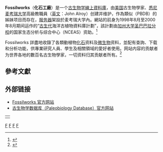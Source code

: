 {{NoteTA
|G1=IT
|G2=TO
|1=zh-hant:麥覺理大學; zh-hans:麦考瑞大学
|2=zh-hant:加州大學聖塔芭芭拉分校; zh-hans:加州大学圣巴巴拉分校
}}
{{Infobox website
| name           = Fossilworks
| logo           = PBDB-FossilWorksLogoWhite.jpg
| url            = {{URL|http://www.fossilworks.org/}}
| type           = [[生物学|生物学]][[数据库|数据库]]
| registration   = 不需注册
| language       = [[英文|英文]]
| owner          = {{le|约翰·阿尔罗伊|John Alroy}}
| author         = 约翰·阿尔罗伊
| editor         = 约翰·阿尔罗伊
| launch_date    = {{Start date and age|1998}}
| current_status = 線上
}}

'''Fossilworks'''（'''化石工廠'''）是一个[[古生物学|古生物学]][[数据库|線上資料庫]]，由[[美国|美国]]古生物學家、[[悉尼|悉尼]][[麦考瑞大学|麦考瑞大学]]高級教職員{{le|约翰·阿尔罗伊|John Alroy}}（[[英文|英文]]：John Alroy）创建并维护，作為類似{{le|古生物学数据库|Paleobiology Database}}（PBDB）的姊妹项目而存在，[[服务器|服务器]]架設於麦考瑞大学內。網站的前身为1998年8月至2000年8月期间运作的“[[古生代|古生代]]海洋古植物資料庫計劃”，該計劃由[[加利福尼亞大學聖塔芭芭拉分校|加州大学圣巴巴拉分校]]的国家生态分析与综合中心（NCEAS）资助。<ref>{{Cite web |title=Fossilworks 常見問題解答 |url=http://www.fossilworks.org/?page=FAQ |website=''Fossilworks'' |access-date=2020-12-23 |archive-date=2019-10-08 |archive-url=https://web.archive.org/web/20191008065423/http://fossilworks.org/?page=FAQ |dead-url=no}}</ref>

Fossilworks 詳盡地收錄了各類動植物[[化石|化石]]资料及[[微生物|微生物]]资料，並配有查詢、下载和分析功能，供專業研究人員、學生及相關領域的愛好者使用。网站内容的贡献者为世界各地的數百名古生物學家，一切资料归其贡献者所有。<ref name=Fossilworks>{{Cite web |title=Fossilworks 首頁 |url=http://www.fossilworks.org/ |website=''Fossilworks'' |access-date=2020-12-23 |archive-date=2014-07-31 |archive-url=https://web.archive.org/web/20140731140924/http://fossilworks.org/ |dead-url=no}}</ref>

==參考文獻==
{{Reflist}}

==外部链接==
* [http://www.fossilworks.org/ Fossilworks 官方网站] {{Wayback|url=http://www.fossilworks.org/ |date=20140731140924 }}
* [https://paleobiodb.org/#/ 古生物学数据库（Paleobiology Database）官方网站] {{Wayback|url=https://paleobiodb.org/#/ |date=20190603210846 }}
{|
|{{Wikidata property|P842}}
|}

{{生物學資料庫}}

[[Category:生物學網站|F]]
[[Category:生物學資料庫|F]]
[[Category:1998年建立的网站|F]]
[[Category:化石|F]]